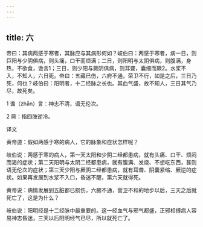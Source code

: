 ```yaml
---
---
---
```

title: 六
---




帝曰：其病两感于寒者，其脉应与其病形何如？岐伯曰：两感于寒者，病一日，则巨阳与少阴俱病，则头痛，口干而烦满；二日，则阳明与太阴俱病，则腹满，身热，不欲食，谵言1；三日，则少阳与厥阴俱病，则耳聋，囊缩而厥2。水浆不入，不知人，六日死。帝曰：五藏已伤，六府不通，荣卫不行，如是之后，三日乃死，何也？岐伯曰：阳明者，十二经脉之长也。其血气盛，故不知人，三日其气乃尽，故死矣。

1 谵（zhān）言：神志不清，语无伦次。

2 厥：指四肢逆冷。

译文

黄帝道：假如两感于寒的病人，它的脉象和症状怎样呢？

岐伯说：两感于寒的病人，第一天太阳和少阴二经都患病，就有头痛、口干、烦闷而渴的症状；第二天阳明与太阴二经都患病，就有腹满、发烧、不想吃东西，甚则语无伦次的症状；第三天少阳与厥阴二经都患病，就有耳聋、阴囊紧缩、厥逆的症状。如果再发展到水浆不入口，昏迷不醒，第六天就得死。

黄帝说：病情发展到五脏都已损伤，六腑不通，营卫不和的地步以后，三天之后就死亡了，这是为什么？

岐伯说：阳明经是十二经脉中最重要的。这一经血气与邪气都盛，正邪相搏病人容易神志昏迷，三天以后阳明经气已尽，所以就死亡了。
